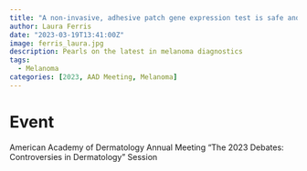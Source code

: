 ```yaml
---
title: "A non-invasive, adhesive patch gene expression test is safe and cost effective for melanoma screening"
author: Laura Ferris
date: "2023-03-19T13:41:00Z"
image: ferris_laura.jpg
description: Pearls on the latest in melanoma diagnostics
tags: 
  - Melanoma
categories: [2023, AAD Meeting, Melanoma]
---
```


# Event
American Academy of Dermatology Annual Meeting "The 2023 Debates: Controversies in Dermatology" Session
